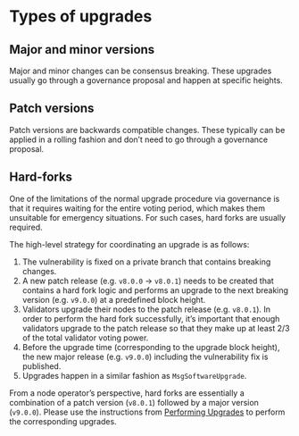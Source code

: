 # Types of upgrades

## Major and minor versions

Major and minor changes can be consensus breaking. These upgrades usually go through a governance proposal and happen at specific heights.

## Patch versions

Patch versions are backwards compatible changes. These typically can be applied in a rolling fashion and don’t need to go through a governance proposal.

## Hard-forks

One of the limitations of the normal upgrade procedure via governance is that it requires waiting for the entire voting period, which makes them unsuitable for emergency situations. For such cases, hard forks are usually required.

The high-level strategy for coordinating an upgrade is as follows:

1. The vulnerability is fixed on a private branch that contains breaking changes.
2. A new patch release (e.g. `v8.0.0` -> `v8.0.1`) needs to be created that contains a hard fork logic and performs an upgrade to the next breaking version (e.g. `v9.0.0`) at a predefined block height.
3. Validators upgrade their nodes to the patch release (e.g. `v8.0.1`). In order to perform the hard fork successfully, it’s important that enough validators upgrade to the patch release so that they make up at least 2/3 of the total validator voting power.
4. Before the upgrade time (corresponding to the upgrade block height), the new major release (e.g. `v9.0.0`) including the vulnerability fix is published.
5. Upgrades happen in a similar fashion as `MsgSoftwareUpgrade`.

From a node operator’s perspective, hard forks are essentially a combination of a patch version (`v8.0.1`) followed by a major version (`v9.0.0`). Please use the instructions from [Performing Upgrades](./performing-upgrades.mdx) to perform the corresponding upgrades.